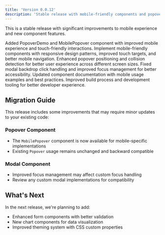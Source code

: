 ```yaml
---
title: 'Version 0.0.12'
description: 'Stable release with mobile-friendly components and popover improvements'
---
```


<VersionHeader version="v0.0.12" date="2024-01-15" status="stable" />

This is a stable release with significant improvements to mobile experience and new component features.

<ChangelogCard summary="Mobile-Friendly Components" defaultExpanded={true}>

<ChangelogEntry type="feat" component="Popover">
    Added PopoverDemo and MobilePopover component with improved mobile
    experience and touch-friendly interactions.
</ChangelogEntry>

<ChangelogEntry type="feat" component="Drawer,Modal,MultiSelect">
    Implement mobile-friendly components with responsive design patterns,
    improved touch targets, and better mobile navigation.
</ChangelogEntry>

</ChangelogCard>

<ChangelogCard summary="Component Enhancements">

<ChangelogEntry type="feat" component="Popover">
    Enhanced popover positioning and collision detection for better user
    experience across different screen sizes.
</ChangelogEntry>

<ChangelogEntry type="fix" component="Modal">
    Fixed modal backdrop click handling and improved focus management for better
    accessibility.
</ChangelogEntry>

</ChangelogCard>

<ChangelogCard summary="Developer Experience">

<ChangelogEntry type="docs">
    Updated component documentation with mobile usage examples and best
    practices.
</ChangelogEntry>

<ChangelogEntry type="chore">
    Improved build process and development tooling for better developer
    experience.
</ChangelogEntry>

</ChangelogCard>

## Migration Guide

This release includes some improvements that may require minor updates to your existing code:

### Popover Component

- The `MobilePopover` component is now available for mobile-specific implementations
- Existing `Popover` usage remains unchanged and backward compatible

### Modal Component

- Improved focus management may affect custom focus handling
- Review any custom modal implementations for compatibility

## What's Next

In the next release, we're planning to add:

- Enhanced form components with better validation
- New chart components for data visualization
- Improved theming system with CSS custom properties
